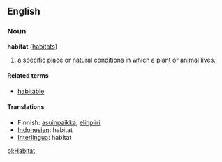 ==English==
=== Noun ===
'''habitat''' ([[habitats]])

#a specific place or natural conditions in which a plant or animal lives.

==== Related terms ====
*[[habitable]]

==== Translations ====
*Finnish: [[asuinpaikka]], [[elinpiiri]]
*[[Indonesian]]: habitat
*[[Interlingua]]: habitat

[[pl:Habitat]]